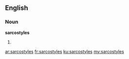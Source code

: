 ==English==

===Noun===
'''sarcostyles'''

# {{plural of|[[sarcostyle]]}}

[[ar:sarcostyles]]
[[fr:sarcostyles]]
[[ku:sarcostyles]]
[[my:sarcostyles]]